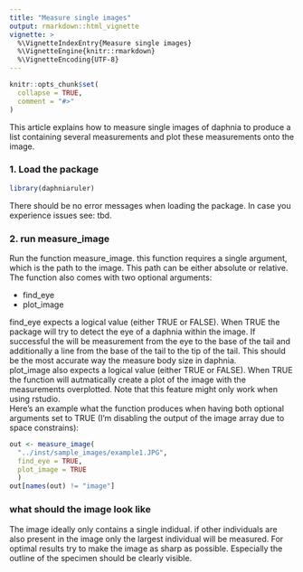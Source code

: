 ---
title: "Measure single images"
output: rmarkdown::html_vignette
vignette: >
  %\VignetteIndexEntry{Measure single images}
  %\VignetteEngine{knitr::rmarkdown}
  %\VignetteEncoding{UTF-8}
---

```{r, include = FALSE}
knitr::opts_chunk$set(
  collapse = TRUE,
  comment = "#>"
)
```
This article explains how to measure single images of daphnia to produce a list
containing several measurements and plot these measurements onto the image.

### 1. Load the package
```{r setup}
library(daphniaruler)
```
There should be no error messages when loading the package. In case you experience
issues see: tbd.

### 2. run measure_image
Run the function measure_image. this function requires a single argument, which
is the path to the image. This path can be either absolute or relative.
The function also comes with two optional arguments:  

* find_eye
* plot_image

find_eye expects a logical value (either TRUE or FALSE). When TRUE the package
will try to detect the eye of a daphnia within the image. If successful the will
be measurement from the eye to the base of the tail and additionally a line from 
the base of the tail to the tip of the tail. This should be the most accurate 
way the measure body size in daphnia.  
plot_image also expects a logical value (either TRUE or FALSE). When TRUE the
function will autmatically create a plot of the image with the measurements 
overplotted. Note that this feature might only work when using rstudio.  
Here's an example what the function produces when having both optional arguments
set to TRUE (I'm disabling the output of the image array due to space constrains):  
```{r echo=TRUE, fig.width=5}
out <- measure_image(
  "../inst/sample_images/example1.JPG",
  find_eye = TRUE,
  plot_image = TRUE
  )
out[names(out) != "image"]
```


### what should the image look like
The image ideally only contains a single indidual. if other individuals are also
present in the image only the largest individual will be measured. For optimal 
results try to make the image as sharp as possible. Especially the outline of
the specimen should be clearly visible.
